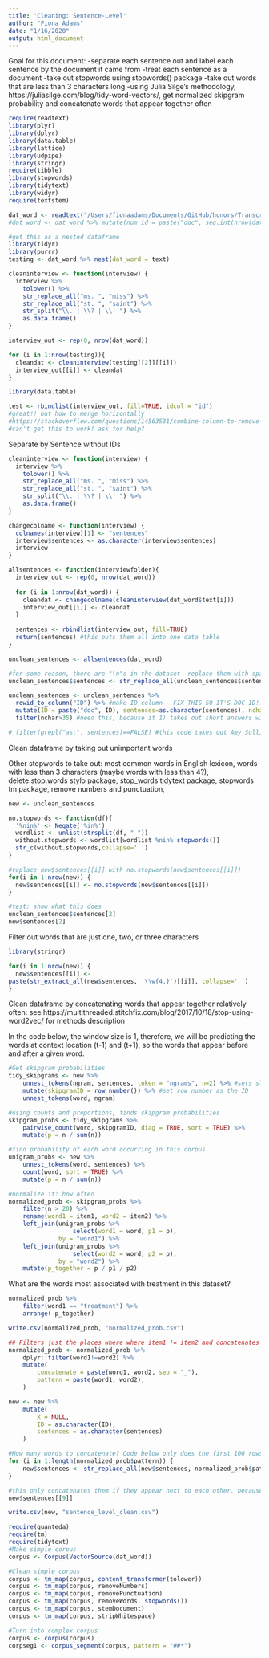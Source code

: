 ```yaml
---
title: 'Cleaning: Sentence-Level'
author: "Fiona Adams"
date: "1/16/2020"
output: html_document
---
```


Goal for this document:
-separate each sentence out and label each sentence by the document it came from
-treat each sentence as a document
-take out stopwords using stopwords() package
-take out words that are less than 3 characters long
-using Julia Silge's methodology, https://juliasilge.com/blog/tidy-word-vectors/, get normalized skipgram probability and concatenate words that appear together often

```r
require(readtext)
library(plyr)
library(dplyr)
library(data.table)
library(lattice)
library(udpipe)
library(stringr)
require(tibble)
library(stopwords)
library(tidytext)
library(widyr)
require(textstem)

dat_word <- readtext("/Users/fionaadams/Documents/GitHub/honors/TranscriptTest/*.docx")
#dat_word <- dat_word %>% mutate(num_id = paste("doc", seq.int(nrow(dat_word)))) #get numerical ids, so easier to find in future
```

```r
#get this as a nested dataframe
library(tidyr)
library(purrr)
testing <- dat_word %>% nest(dat_word = text)

cleaninterview <- function(interview) {
  interview %>% 
    tolower() %>%
    str_replace_all("ms. ", "miss") %>%
    str_replace_all("st. ", "saint") %>%
    str_split("\\. | \\? | \\! ") %>%
    as.data.frame()
}

interview_out <- rep(0, nrow(dat_word))

for (i in 1:nrow(testing)){
  cleandat <- cleaninterview(testing[[2]][[i]])
  interview_out[[i]] <- cleandat
}

library(data.table)
```

```r
test <- rbindlist(interview_out, fill=TRUE, idcol = "id")
#great!! but how to merge horizontally
#https://stackoverflow.com/questions/14563531/combine-column-to-remove-nas
#can't get this to work! ask for help?
```







Separate by Sentence without IDs
```r
cleaninterview <- function(interview) {
  interview %>% 
    tolower() %>%
    str_replace_all("ms. ", "miss") %>%
    str_replace_all("st. ", "saint") %>%
    str_split("\\. | \\? | \\! ") %>%
    as.data.frame()
}

changecolname <- function(interview) {
  colnames(interview)[1] <- "sentences"
  interview$sentences <- as.character(interview$sentences)
  interview
}

allsentences <- function(interviewfolder){
  interview_out <- rep(0, nrow(dat_word))
  
  for (i in 1:nrow(dat_word)) {
    cleandat <- changecolname(cleaninterview(dat_word$text[i]))
    interview_out[[i]] <- cleandat
  }
  
  sentences <- rbindlist(interview_out, fill=TRUE)
  return(sentences) #this puts them all into one data table
}

unclean_sentences <- allsentences(dat_word)

#for some reason, there are "\n"s in the dataset--replace them with spaces.
unclean_sentences$sentences <- str_replace_all(unclean_sentences$sentences, "\n", " ")

unclean_sentences <- unclean_sentences %>% 
  rowid_to_column("ID") %>% #make ID column-- FIX THIS SO IT'S DOC ID!! see Julia Silge's unnest_tokens tidytext stuffs
  mutate(ID = paste("doc", ID), sentences=as.character(sentences), nchar = nchar(sentences)) %>%
  filter(nchar>35) #need this, because it 1) takes out short answers with little meaning, ex. "Yes" and 2) takes out answers that are *just* stopwords. May lose some meaning here, but guessing not a lot--can revisit later if need be.

# filter(grepl("as:", sentences)==FALSE) #this code takes out Amy Sullivan's questions--this takes forever when splitting on the sentence level!! Took out, but may put back in
```

Clean dataframe by taking out unimportant words

Other stopwords to take out: most common words in English lexicon, words with less than 3 characters (maybe words with less than 4?), delete.stop.words stylo package, stop_words tidytext package, stopwords tm package, remove numbers and punctuation, 
```r
new <- unclean_sentences

no.stopwords <- function(df){
  '%nin%' <- Negate('%in%')
  wordlist <- unlist(strsplit(df, " "))
  without.stopwords <- wordlist[wordlist %nin% stopwords()]
  str_c(without.stopwords,collapse=' ')  
}

#replace new$sentences[[i]] with no.stopwords(new$sentences[[i]])
for(i in 1:nrow(new)) {
  new$sentences[[i]] <- no.stopwords(new$sentences[[i]])
}

#test: show what this does
unclean_sentences$sentences[2]
new$sentences[2]
```

Filter out words that are just one, two, or three characters
```r
library(stringr)

for(i in 1:nrow(new)) {
  new$sentences[[i]] <-
paste(str_extract_all(new$sentences, '\\w{4,}')[[i]], collapse=' ')
}
```

Clean dataframe by concatenating words that appear together relatively often: see https://multithreaded.stitchfix.com/blog/2017/10/18/stop-using-word2vec/ for methods description

In the code below, the window size is 1, therefore, we will be predicting the words at context location (t-1) and (t+1), so the words that appear before and after a given word.
```r
#Get skipgram probabilities
tidy_skipgrams <- new %>%
    unnest_tokens(ngram, sentences, token = "ngrams", n=2) %>% #sets sliding window of 2
    mutate(skipgramID = row_number()) %>% #set row number as the ID
    unnest_tokens(word, ngram)

#using counts and proportions, finds skipgram probabilities
skipgram_probs <- tidy_skipgrams %>%
    pairwise_count(word, skipgramID, diag = TRUE, sort = TRUE) %>%
    mutate(p = n / sum(n))

#find probability of each word occurring in this corpus
unigram_probs <- new %>%
    unnest_tokens(word, sentences) %>%
    count(word, sort = TRUE) %>%
    mutate(p = n / sum(n))

#normalize it: how often 
normalized_prob <- skipgram_probs %>%
    filter(n > 20) %>%
    rename(word1 = item1, word2 = item2) %>%
    left_join(unigram_probs %>%
                  select(word1 = word, p1 = p),
              by = "word1") %>%
    left_join(unigram_probs %>%
                  select(word2 = word, p2 = p),
              by = "word2") %>%
    mutate(p_together = p / p1 / p2)
```

What are the words most associated with treatment in this dataset? 
```r
normalized_prob %>%
    filter(word1 == "treatment") %>%
    arrange(-p_together)
```

```r
write.csv(normalized_prob, "normalized_prob.csv")
```

```r
## Filters just the places where where item1 != item2 and concatenates these words
normalized_prob <- normalized_prob %>%
    dplyr::filter(word1!=word2) %>%
    mutate(
        concatenate = paste(word1, word2, sep = "_"),
        pattern = paste(word1, word2),
    )
```

```r
new <- new %>%
    mutate(
        X = NULL,
        ID = as.character(ID),
        sentences = as.character(sentences)
    )

#How many words to concatenate? Code below only does the first 100 rows. We shouldn't do all of them, but what should be the threshold?
for (i in 1:length(normalized_prob$pattern)) {
    new$sentences <- str_replace_all(new$sentences, normalized_prob$pattern[i], normalized_prob$concatenate[i])
}
```

```r
#this only concatenates them if they appear next to each other, because it looks for the pattern--so does a larger window affect this? try some things out and see! Do we get a different new$sentences[9] with different window lengths? Why?
new$sentences[[9]]
```

```r
write.csv(new, "sentence_level_clean.csv")
```






```r
require(quanteda)
require(tm)
require(tidytext)
#Make simple corpus
corpus <- Corpus(VectorSource(dat_word)) 

#Clean simple corpus
corpus <- tm_map(corpus, content_transformer(tolower))
corpus <- tm_map(corpus, removeNumbers)
corpus <- tm_map(corpus, removePunctuation)
corpus <- tm_map(corpus, removeWords, stopwords())
corpus <- tm_map(corpus, stemDocument)
corpus <- tm_map(corpus, stripWhitespace)

#Turn into complex corpus
corpus <- corpus(corpus)
corpseg1 <- corpus_segment(corpus, pattern = "##*")
```